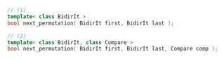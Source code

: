 ```cpp
// (1)
template< class BidirIt >
bool next_permutation( BidirIt first, BidirIt last );

// (2)
template< class BidirIt, class Compare >
bool next_permutation( BidirIt first, BidirIt last, Compare comp );
```
